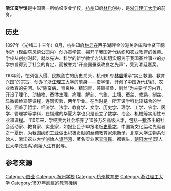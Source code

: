 '''浙江蚕学馆'''是中国第一所纺织专业学校，[[杭州|杭州]]知府[[林启|林启]]创办，是[[浙江理工大学|浙江理工大学]]的前身。

==历史==
1897年（光绪二十三年）8月，杭州知府[[林启|林启]]在西子湖畔金沙港关帝庙和怡贤王祠附近（现曲院风荷公园内）创办蚕学馆，揭开了我国近代纺织和农业教育的帷幕。学校从创办时起，就以先进、科学的新学教学方法和切实服务于我国蚕丝事业的办学宗旨得到了社会的肯定，而被誉为"开全国蚕桑改良之先声"，受到清廷嘉奖。

110年前，在列强入侵、民族危亡的历史关头，杭州知府[[林启|林启]]秉承“实业救国、教育兴国”的宗旨，创办了[[浙江理工大学|浙江理工大学]]的前身——蚕学馆，开创了中国近代纺织、农业教育的先河。以“除蚕病、育良种、精饲育，兼顾植桑、剿丝”为主要学习内容，开设了理化、动植物、蚕体生理、病理、解剖、气象、土壤、蚕丝、栽桑、制丝、显微镜检查等课程，连同实验，两年毕业。在当时是一所开设学科比较综合的学校，涵盖了哲学、经济学、法学、教育学、文学、历史学、理学、工学、农学、医学、管理学等学科，在福建的华夏大学也只是设立了数学、冶金、机械等实用性专业和课程。 110年来，学校共为社会培养了10多万名高级人才，包括一批杰出的社会活动家、教育家、实业家，如报业巨子申报老板[[史量才|史量才]]，中国新文化运动先驱者之一[[夏衍|夏衍]]，为我国纺织工业做出积极贡献的丝绸教育家[[朱新予|朱新予]]，北京大学生物系创始人，浙江农业大学创始人[[谭熙鸿|谭熙鸿]]，著名实业家[[查濟民|查济民]]、都锦生，[[朝阳大学|朝阳大学]](现人民大学政法系)创始人[[汪有龄|汪有龄]]等。

==参考来源==
{{reflist}}

[[Category:蚕业|Category:蚕业]]
[[Category:杭州学校|Category:杭州学校]]
[[Category:杭州教育史|Category:杭州教育史]]
[[Category:浙江理工大学|Category:浙江理工大学]]
[[Category:1897年創建的教育機構|Category:1897年創建的教育機構]]